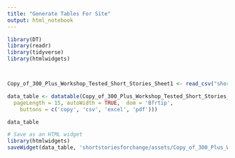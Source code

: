 ```yaml
---
title: "Generate Tables For Site"
output: html_notebook
---
```



```r
library(DT)
library(readr)
library(tidyverse)
library(htmlwidgets)



Copy_of_300_Plus_Workshop_Tested_Short_Stories_Sheet1 <- read_csv("shortstoriesforchange/assets/Copy of 300 Plus Workshop-Tested Short Stories - Sheet1.csv", show_col_types = FALSE) %>% as.data.frame() %>% filter_all(any_vars(complete.cases(.)))
```

```r
data_table <- datatable(Copy_of_300_Plus_Workshop_Tested_Short_Stories_Sheet1, extensions = 'Buttons', filter = 'top', options = list(
  pageLength = 15, autoWidth = TRUE,  dom = 'Bfrtip',
    buttons = c('copy', 'csv', 'excel', 'pdf')))

data_table
```



```r
# Save as an HTML widget
library(htmlwidgets)
saveWidget(data_table, 'shortstoriesforchange/assets/Copy_of_300_Plus_Workshop_Tested_Short_Stories_Sheet1.html', selfcontained = TRUE)
```